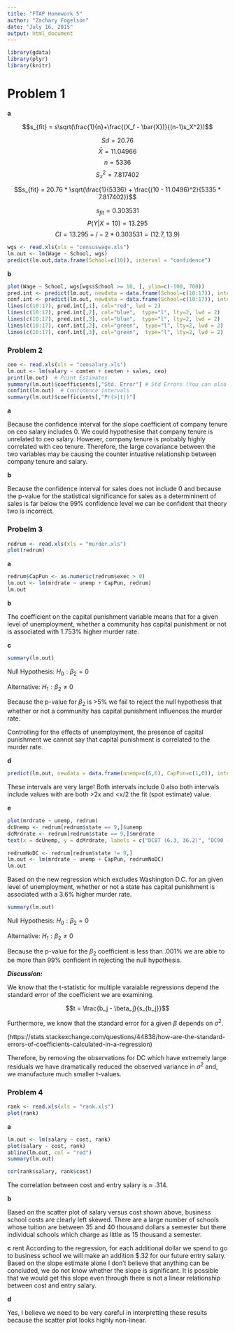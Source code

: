 ```yaml
---
title: "FTAP Homework 5"
author: "Zachary Fogelson"
date: "July 16, 2015"
output: html_document
---
```


```r
library(gdata)
library(plyr)
library(knitr)
```

# Problem 1

**a** 


$$s_{fit} = s\sqrt(\frac{1}{n}+\frac{(X_f - \bar{X})}{(n-1)s_X^2})$$

$$Sd = 20.76$$
$$\bar{X} = 11.04966$$
$$n = 5336$$
$$S_x^2 = 7.817402$$

$$s_{fit} = 20.76 * \sqrt(\frac{1}{5336} + \frac{(10 - 11.0496)^2}{5335 * 7.817402})$$

$$s_{fit} = 0.303531$$
$$P(Y|X=10) = 13.295$$
$$CI = 13.295 +/- 2*0.303531  = (12.7, 13.9)$$


```r
wgs <- read.xls(xls = "censuswage.xls")
lm.out <- lm(Wage ~ School, wgs)
predict(lm.out,data.frame(School=c(10)), interval = "confidence")
```


**b**

```r
plot(Wage ~ School, wgs[wgs$School >= 10, ], ylim=c(-100, 700))
pred.int <- predict(lm.out, newdata = data.frame(School=c(10:17)), interval = "predict")
conf.int <- predict(lm.out, newdata = data.frame(School=c(10:17)), interval = "confidence")
lines(c(10:17), pred.int[,1], col="red", lwd = 2)
lines(c(10:17), pred.int[,2], col="blue",  type="l", lty=2, lwd = 2)
lines(c(10:17), pred.int[,3], col="blue",  type="l", lty=2, lwd = 2)
lines(c(10:17), conf.int[,2], col="green",  type="l", lty=2, lwd = 2)
lines(c(10:17), conf.int[,3], col="green",  type="l", lty=2, lwd = 2)
```

### Problem 2

```r
ceo <- read.xls(xls = "ceosalary.xls")
lm.out <- lm(salary ~ comten + ceoten + sales, ceo)
print(lm.out)  # Point Estimates
summary(lm.out)$coefficients[,"Std. Error"] # Std Errors (You can also see this from sqrt(diag(vcov(lm.out))))
confint(lm.out)  # Confidence intervals
summary(lm.out)$coefficients[,"Pr(>|t|)"]
```

**a**

Because the confidence interval for the slope coefficient of company tenure on ceo salary includes 0. We could hypothesise that company tenure is unrelated to ceo salary. However, company tenure is probably highly correlated with ceo tenure. Therefore, the large covariance between the two variables may be causing the counter intuative relationship between company tenure and salary.

**b**

Because the confidence interval for sales does not include 0 and because the p-value for the statistical significance for sales as a determininent of sales is far below the 99% confidence level we can be confident that theory two is incorrect.


### Probelm 3

```r
redrum <- read.xls(xls = "murder.xls")
plot(redrum)
```

**a** 
```r
redrum$CapPun <- as.numeric(redrum$exec > 0)
lm.out <- lm(mrdrate ~ unemp + CapPun, redrum)
lm.out
```

**b**

The coefficient on the capital punishment variable means that for a given level of unemployment, whether a community has capital punishment or not is associated with 1.753% higher murder rate.

**c**

```r
summary(lm.out)
```

Null Hypothesis:
$H_0: \beta_{2} = 0$

Alternative:
$H_1: \beta_{2} \ne 0$


Because the p-value for $\beta_2$ is >5% we fail to reject the null hypothesis that whether or not a community has capital punishment influences the murder rate.

Controlling for the effects of unemployment, the presence of capital punishment we cannot say that capital punishment is correlated to the murder rate.

**d**

```r
predict(lm.out, newdata = data.frame(unemp=c(6,6), CapPun=c(1,0)), interval = "predict")
```

These intervals are very large! Both intervals include 0 also both intervals include values with are both \>2x and \<x\/2 the fit (spot estimate) value.

**e**

```r
plot(mrdrate ~ unemp, redrum)
dcUnemp <- redrum[redrum$state == 9,]$unemp
dcMrdrate <- redrum[redrum$state == 9,]$mrdrate
text(x = dcUnemp, y = dcMrdrate, labels = c("DC87 (6.3, 36.2)", "DC90 (6.6, 77.8)", "DC93 (8.5, 78.5)"), cex = .7, pos = 1)
```

```r
redrumNoDC <- redrum[redrum$state != 9,]
lm.out <- lm(mrdrate ~ unemp + CapPun, redrumNoDC)
lm.out
```

Based on the new regression which excludes Washington D.C. for an given level of unemployment, whether or not a state has capital punishment is associated with a 3.6% higher murder rate.

```r
summary(lm.out)
```

Null Hypothesis:
$H_0: \beta_{2} = 0$

Alternative:
$H_1: \beta_{2} \ne 0$

Because the p-value for the $\beta_2$ coefficient is less than .001% we are able to be more than 99% confident in rejecting the null hypothesis.

***Discussion:***

We know that the t-statistic for multiple varaiable regressions depend the standard error of the coefficient we are examining.

$$t = \frac{b_j - \beta_j}{s_{b_j}}$$

Furthermore, we know that the standard error for a given $\beta$ depends on $\sigma^2$.

(https://stats.stackexchange.com/questions/44838/how-are-the-standard-errors-of-coefficients-calculated-in-a-regression)

Therefore, by removing the observations for DC which have extremely large residuals we have dramatically reduced the observed variance in $\sigma^2$ and, we manufacture much smaller t-values.


### Problem 4

```r
rank <- read.xls(xls = "rank.xls")
plot(rank)
```

**a**

```r
lm.out <- lm(salary ~ cost, rank)
plot(salary ~ cost, rank)
abline(lm.out, col = "red")
summary(lm.out) 

cor(rank$salary, rank$cost)
```

The correlation between cost and entry salary is $\approx$ .314.

**b**

Based on the scatter plot of salary versus cost shown above, business school costs are clearly left skewed. There are a large number of schools whose tuition are between 35 and 40 thousand dollars a semester but there individual schools which charge as little as 15 thousand a semester.

**c**
rent
According to the regression, for each additional dollar we spend to go to business school we will make an addition $.32 for our future entry salary. Based on the slope estimate alone I don't believe that anything can be concluded, we do not know whether the slope is significant. It is possible that we would get this slope even through there is not a linear relationship between cost and entry salary.

**d**

Yes, I believe we need to be very careful in interpretting these results because the scatter plot looks highly non-linear.


